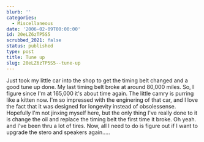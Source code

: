 ```yaml
---
blurb: ''
categories:
  - Miscellaneous
date: '2006-02-09T00:00:00'
id: 20eLZ6zTP5S5
scrubbed_2021: false
status: published
type: post
title: Tune up
slug: 20eLZ6zTP5S5--tune-up
---
```


Just took my little car into the shop to get the timing belt
changed and a good tune up done. My last timing belt broke at
around 80,000 miles. So, I figure since I'm at 165,000 it's about
time again. The little camry is purring like a kitten now. I'm so
impressed with the enginering of that car, and I love the fact that
it was designed for longevity instead of obsolessense. Hopefully
I'm not jinxing myself here, but the only thing I've really done to
it is change the oil and replace the timing belt the first time it
broke. Oh yeah. and I've been thru a lot of tires. Now, all I need
to do is figure out if I want to upgrade the stero and speakers
again.....
